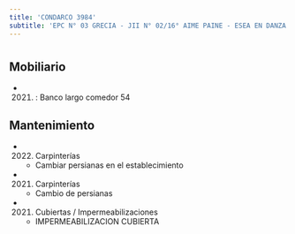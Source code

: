 ```yaml
---
title: 'CONDARCO 3984'
subtitle: 'EPC N° 03 GRECIA - JII N° 02/16° AIME PAINE - ESEA EN DANZA MASTRAZZI CURSO VOCACIONAL DE DANZA Y EXPRESIÓN CORPORAL INFANTIL N° 03'
---
```


#


## Mobiliario

*  (2021) : Banco largo comedor 54 





## Mantenimiento

*  (2022) Carpinterías 
    + Cambiar persianas en el establecimiento

*  (2021) Carpinterías 
    + Cambio de persianas

*  (2021) Cubiertas / Impermeabilizaciones 
    + IMPERMEABILIZACION CUBIERTA



